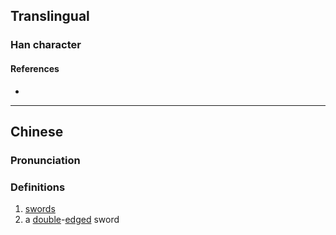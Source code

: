 {{character info}}
==Translingual==

===Han character===
{{Han char|rn=18|rad=刀|as=09|sn=11|four=|canj=RSLN|ids=⿰咢刂}}

====References====
* {{Han ref|kx=0142.210|hdz=10348.060|uh=34F5|ud=13557}}

----

==Chinese==
{{zh-forms}}

===Pronunciation===
{{zh-pron
|m=è
|c=ngok6
|mc=
|oc=
|ma=
|cat=n
}}

===Definitions===
{{zh-hanzi}}

# [[sword]]s
# a [[double]]-[[edge]]d sword